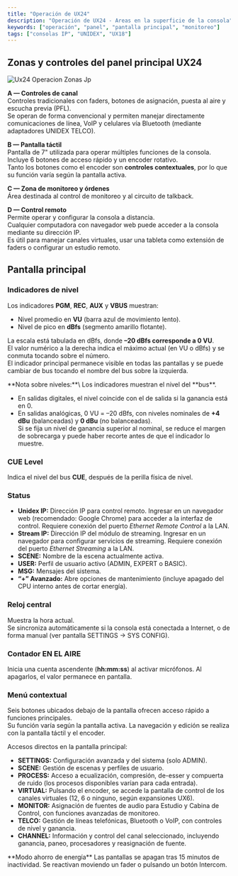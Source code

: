 ```yaml
---
title: "Operación de UX24"
description: "Operación de UX24 - Areas en la superficie de la consola"
keywords: ["operación", "panel", "pantalla principal", "monitoreo"]
tags: ["consolas IP", "UNIDEX", "UX18"]
---
```


## Zonas y controles del panel principal UX24

![Ux24 Operacion Zonas Jp](/images/ux24/ux24-operacion-zonas.jpg)

**A — Controles de canal**\
Controles tradicionales con faders, botones de asignación, puesta al aire y escucha previa (PFL).\
Se operan de forma convencional y permiten manejar directamente comunicaciones de línea, VoIP y celulares vía Bluetooth (mediante adaptadores UNIDEX TELCO).

**B — Pantalla táctil**\
Pantalla de 7" utilizada para operar múltiples funciones de la consola.\
Incluye 6 botones de acceso rápido y un encoder rotativo.\
Tanto los botones como el encoder son **controles contextuales**, por lo que su función varía según la pantalla activa.

**C — Zona de monitoreo y órdenes**\
Área destinada al control de monitoreo y al circuito de talkback.

**D — Control remoto**\
Permite operar y configurar la consola a distancia.\
Cualquier computadora con navegador web puede acceder a la consola mediante su dirección IP.\
Es útil para manejar canales virtuales, usar una tableta como extensión de faders o configurar un estudio remoto.

## Pantalla principal

### Indicadores de nivel

Los indicadores **PGM**, **REC**, **AUX** y **VBUS** muestran:

- Nivel promedio en **VU** (barra azul de movimiento lento).
- Nivel de pico en **dBfs** (segmento amarillo flotante).

La escala está tabulada en dBfs, donde **–20 dBfs corresponde a 0 VU**.\
El valor numérico a la derecha indica el máximo actual (en VU o dBfs) y se conmuta tocando sobre el número.\
El indicador principal permanece visible en todas las pantallas y se puede cambiar de bus tocando el nombre del bus sobre la izquierda.

<Tip>
  **Nota sobre niveles:**\
  Los indicadores muestran el nivel del **bus**.

  - En salidas digitales, el nivel coincide con el de salida si la ganancia está en 0.
  - En salidas analógicas, 0 VU = –20 dBfs, con niveles nominales de **\+4 dBu** (balanceadas) y **0 dBu** (no balanceadas).\
    Si se fija un nivel de ganancia superior al nominal, se reduce el margen de sobrecarga y puede haber recorte antes de que el indicador lo muestre.
</Tip>

### CUE Level

Indica el nivel del bus **CUE**, después de la perilla física de nivel.

### Status

- **Unidex IP:** Dirección IP para control remoto. Ingresar en un navegador web (recomendado: Google Chrome) para acceder a la interfaz de control. Requiere conexión del puerto _Ethernet Remote Control_ a la LAN.
- **Stream IP:** Dirección IP del módulo de streaming. Ingresar en un navegador para configurar servicios de streaming. Requiere conexión del puerto _Ethernet Streaming_ a la LAN.
- **SCENE:** Nombre de la escena actualmente activa.
- **USER:** Perfil de usuario activo (ADMIN, EXPERT o BASIC).
- **MSG:** Mensajes del sistema.
- **“\+” Avanzado:** Abre opciones de mantenimiento (incluye apagado del CPU interno antes de cortar energía).

### Reloj central

Muestra la hora actual.\
Se sincroniza automáticamente si la consola está conectada a Internet, o de forma manual (ver pantalla SETTINGS -\> SYS CONFIG).

### Contador EN EL AIRE

Inicia una cuenta ascendente (**hh:mm:ss**) al activar micrófonos. Al apagarlos, el valor permanece en pantalla.

### Menú contextual

Seis botones ubicados debajo de la pantalla ofrecen acceso rápido a funciones principales.\
Su función varía según la pantalla activa. La navegación y edición se realiza con la pantalla táctil y el encoder.

Accesos directos en la pantalla principal:

- **SETTINGS:** Configuración avanzada y del sistema (solo ADMIN).
- **SCENE:** Gestión de escenas y perfiles de usuario.
- **PROCESS:** Acceso a ecualización, compresión, de-esser y compuerta de ruido (los procesos disponibles varían para cada entrada).
- **VIRTUAL:** Pulsando el encoder, se accede la pantalla de control de los canales virtuales (12, 6 o ninguno, según expansiones UX6).
- **MONITOR:** Asignación de fuentes de audio para Estudio y Cabina de Control, con funciones avanzadas de monitoreo.
- **TELCO:** Gestión de líneas telefónicas, Bluetooth o VoIP, con controles de nivel y ganancia.
- **CHANNEL:** Información y control del canal seleccionado, incluyendo ganancia, paneo, procesadores y reasignación de fuente.

<Note>
  **Modo ahorro de energía**
  Las pantallas se apagan tras 15 minutos de inactividad.
  Se reactivan moviendo un fader o pulsando un botón Intercom.
</Note>